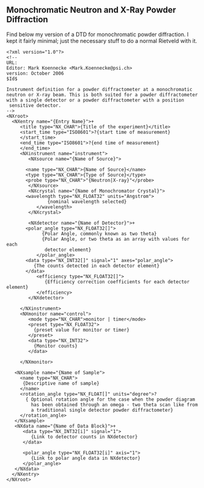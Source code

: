 == Monochromatic Neutron and X-Ray Powder Diffraction ==
Find below my version of a DTD for monochromatic powder diffraction. I kept it fairly 
minimal; just the necessary stuff to do a normal Rietveld with it.
<pre>
<?xml version="1.0"?>
<!--
URL:
Editor: Mark Koennecke <Mark.Koennecke@psi.ch>
version: October 2006
$Id$

Instrument definition for a powder diffractometer at a monochromatic
neutron or X-ray beam. This is both suited for a powder diffractometer
with a single detector or a powder diffractometer with a position 
 sensitive detector.
-->
<NXroot>
  <NXentry name="{Entry Name}">+
     <title type="NX_CHAR">{Title of the experiment}</title>
     <start_time type="ISO8601">?{start time of measurement}
     </start_time>
     <end_time type="ISO8601">?{end time of measurement}
     </end_time>
     <NXinstrument name="instrument">
        <NXsource name="{Name of Source}">

	   <name type="NX_CHAR">{Name of Source}</name>
	   <type type="NX_CHAR">{Type of Source}</type>
	   <probe type="NX_CHAR">"{Neutron|X-ray}"</probe>
        </NXsource>
        <NXcrystal name="{Name of Monochromator Crystal}">
	   <wavelength type="NX_FLOAT32" units="Angstrom">
               {nominal wavelength selected}
           </wavelength>
        </NXcrystal>

        <NXdetector name="{Name of Detector}">+
	   <polar_angle type="NX_FLOAT32[]">
             {Polar Angle, commonly known as two theta}
             {Polar Angle, or two theta as an array with values for each
              detector element}
           </polar_angle>
	   <data type="NX_INT32[]" signal="1" axes="polar_angle">
	      {The counts detected in each detector element}
	   </data>
           <efficiency type="NX_FLOAT32[]">
              {Efficiency correction coefficients for each detector element}
           </efficiency>
        </NXdetector>

     </NXinstrument>
     <NXmonitor name="control">
        <mode type="NX_CHAR">monitor | timer</mode>
        <preset type="NX_FLOAT32">
          {preset value for monitor or timer}
        </preset>
        <data type="NX_INT32">
          {Monitor counts}
        </data>

     </NXmonitor>

   <NXsample name="{Name of Sample">
     <name type="NX_CHAR">
      {Descriptive name of sample}
     </name>
     <rotation_angle type="NX_FLOAT[]" units="degree">? 
       { Optional rotation angle for the case when the powder diagram
         has been obtained through an omega - two theta scan like from
         a traditional single detector powder diffractometer}
     </rotation_angle>
   </NXsample>
   <NXdata name="{Name of Data Block}">+
      <data type="NX_INT32[i]" signal="1">
         {Link to detector counts in NXdetector}
      </data>

      <polar_angle type="NX_FLOAT32[i]" axis="1">
         {Link to polar angle data in NXdetector}
      </polar_angle>
   </NXdata>
  </NXentry>
</NXroot>
</pre>